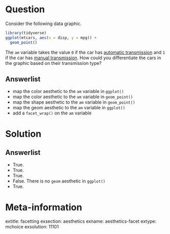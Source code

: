 Question
========

Consider the following data graphic. 

```r
library(tidyverse)
ggplot(mtcars, aes(x = disp, y = mpg)) +
  geom_point()
```

The `am` variable takes the value `0` if the car has [automatic transmission](https://en.wikipedia.org/wiki/Automatic_transmission) and `1` if the car has [manual transmission](https://en.wikipedia.org/wiki/Manual_transmission). 
How could you differentiate the cars in the graphic based on their transmission type? 

Answerlist
----------
* map the color aesthetic to the `am` variable in `ggplot()`
* map the color aesthetic to the `am` variable in `geom_point()`
* map the shape aesthetic to the `am` variable in `geom_point()`
* map the geom aesthetic to the `am` variable in `ggplot()`
* add a `facet_wrap()` on the `am` variable


Solution
========

Answerlist
----------
* True.
* True.
* True.
* False. There is no `geom` aesthetic in `ggplot()`
* True.

Meta-information
================
extitle: facetting
exsection: aesthetics
exname: aesthetics-facet
extype: mchoice
exsolution: 11101
